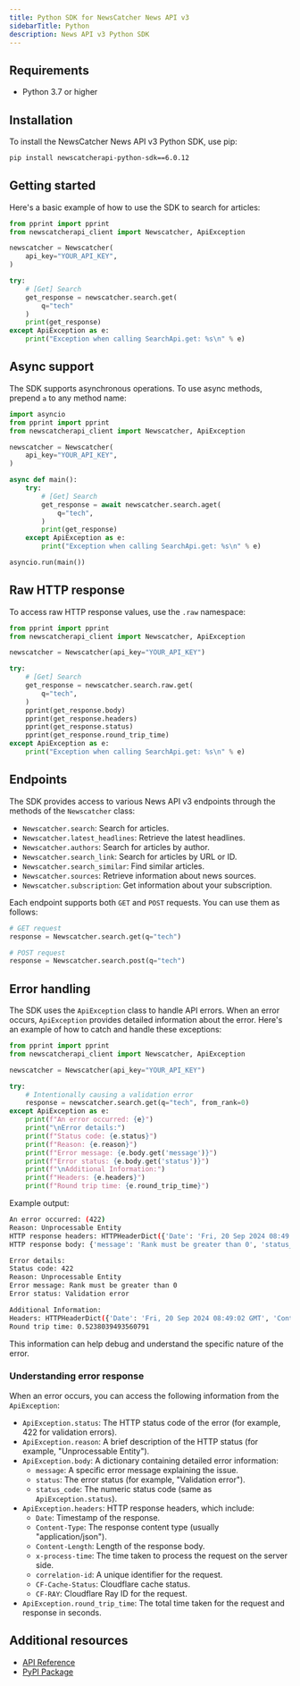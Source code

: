 ```yaml
---
title: Python SDK for NewsCatcher News API v3
sidebarTitle: Python
description: News API v3 Python SDK
---
```


## Requirements

- Python 3.7 or higher

## Installation

To install the NewsCatcher News API v3 Python SDK, use pip:

```bash
pip install newscatcherapi-python-sdk==6.0.12
```

## Getting started

Here's a basic example of how to use the SDK to search for articles:

```python
from pprint import pprint
from newscatcherapi_client import Newscatcher, ApiException

newscatcher = Newscatcher(
    api_key="YOUR_API_KEY",
)

try:
    # [Get] Search
    get_response = newscatcher.search.get(
        q="tech"
    )
    print(get_response)
except ApiException as e:
    print("Exception when calling SearchApi.get: %s\n" % e)
```

## Async support

The SDK supports asynchronous operations. To use async methods, prepend `a` to
any method name:

```python
import asyncio
from pprint import pprint
from newscatcherapi_client import Newscatcher, ApiException

newscatcher = Newscatcher(
    api_key="YOUR_API_KEY",
)

async def main():
    try:
        # [Get] Search
        get_response = await newscatcher.search.aget(
            q="tech",
        )
        print(get_response)
    except ApiException as e:
        print("Exception when calling SearchApi.get: %s\n" % e)

asyncio.run(main())
```

## Raw HTTP response

To access raw HTTP response values, use the `.raw` namespace:

```python
from pprint import pprint
from newscatcherapi_client import Newscatcher, ApiException

newscatcher = Newscatcher(api_key="YOUR_API_KEY")

try:
    # [Get] Search
    get_response = newscatcher.search.raw.get(
        q="tech",
    )
    pprint(get_response.body)
    pprint(get_response.headers)
    pprint(get_response.status)
    pprint(get_response.round_trip_time)
except ApiException as e:
    print("Exception when calling SearchApi.get: %s\n" % e)
```

## Endpoints

The SDK provides access to various News API v3 endpoints through the methods of
the `Newscatcher` class:

- `Newscatcher.search`: Search for articles.
- `Newscatcher.latest_headlines`: Retrieve the latest headlines.
- `Newscatcher.authors`: Search for articles by author.
- `Newscatcher.search_link`: Search for articles by URL or ID.
- `Newscatcher.search_similar`: Find similar articles.
- `Newscatcher.sources`: Retrieve information about news sources.
- `Newscatcher.subscription`: Get information about your subscription.

Each endpoint supports both `GET` and `POST` requests. You can use them as
follows:

```python
# GET request
response = Newscatcher.search.get(q="tech")

# POST request
response = Newscatcher.search.post(q="tech")
```

## Error handling

The SDK uses the `ApiException` class to handle API errors. When an error
occurs, `ApiException` provides detailed information about the error. Here's an
example of how to catch and handle these exceptions:

```python
from pprint import pprint
from newscatcherapi_client import Newscatcher, ApiException

newscatcher = Newscatcher(api_key="YOUR_API_KEY")

try:
    # Intentionally causing a validation error
    response = newscatcher.search.get(q="tech", from_rank=0)
except ApiException as e:
    print(f"An error occurred: {e}")
    print("\nError details:")
    print(f"Status code: {e.status}")
    print(f"Reason: {e.reason}")
    print(f"Error message: {e.body.get('message')}")
    print(f"Error status: {e.body.get('status')}")
    print(f"\nAdditional Information:")
    print(f"Headers: {e.headers}")
    print(f"Round trip time: {e.round_trip_time}")
```

Example output:

```bash
An error occurred: (422)
Reason: Unprocessable Entity
HTTP response headers: HTTPHeaderDict({'Date': 'Fri, 20 Sep 2024 08:49:02 GMT', 'Content-Type': 'application/json', 'Content-Length': '87', 'Connection': 'keep-alive', 'x-process-time': '0.02510356903076172', 'correlation-id': '4f36b415-1f7b-4287-b4f9-ce0c63560757', 'CF-Cache-Status': 'DYNAMIC', 'Server': 'cloudflare', 'CF-RAY': '8c608f565b0e2d97-KBP'})
HTTP response body: {'message': 'Rank must be greater than 0', 'status_code': 422, 'status': 'Validation error'}

Error details:
Status code: 422
Reason: Unprocessable Entity
Error message: Rank must be greater than 0
Error status: Validation error

Additional Information:
Headers: HTTPHeaderDict({'Date': 'Fri, 20 Sep 2024 08:49:02 GMT', 'Content-Type': 'application/json', 'Content-Length': '87', 'Connection': 'keep-alive', 'x-process-time': '0.02510356903076172', 'correlation-id': '4f36b415-1f7b-4287-b4f9-ce0c63560757', 'CF-Cache-Status': 'DYNAMIC', 'Server': 'cloudflare', 'CF-RAY': '8c608f565b0e2d97-KBP'})
Round trip time: 0.5238039493560791
```

This information can help debug and understand the specific nature of the error.

### Understanding error response

When an error occurs, you can access the following information from the
`ApiException`:

- `ApiException.status`: The HTTP status code of the error (for example, 422 for
  validation errors).
- `ApiException.reason`: A brief description of the HTTP status (for example,
  "Unprocessable Entity").
- `ApiException.body`: A dictionary containing detailed error information:
  - `message`: A specific error message explaining the issue.
  - `status`: The error status (for example, "Validation error").
  - `status_code`: The numeric status code (same as `ApiException.status`).
- `ApiException.headers`: HTTP response headers, which include:
  - `Date`: Timestamp of the response.
  - `Content-Type`: The response content type (usually "application/json").
  - `Content-Length`: Length of the response body.
  - `x-process-time`: The time taken to process the request on the server side.
  - `correlation-id`: A unique identifier for the request.
  - `CF-Cache-Status`: Cloudflare cache status.
  - `CF-RAY`: Cloudflare Ray ID for the request.
- `ApiException.round_trip_time`: The total time taken for the request and
  response in seconds.

## Additional resources

- [API Reference](/v3/documentation/get-started/overview)
- [PyPI Package](https://pypi.org/project/newscatcherapi-python-sdk/)
